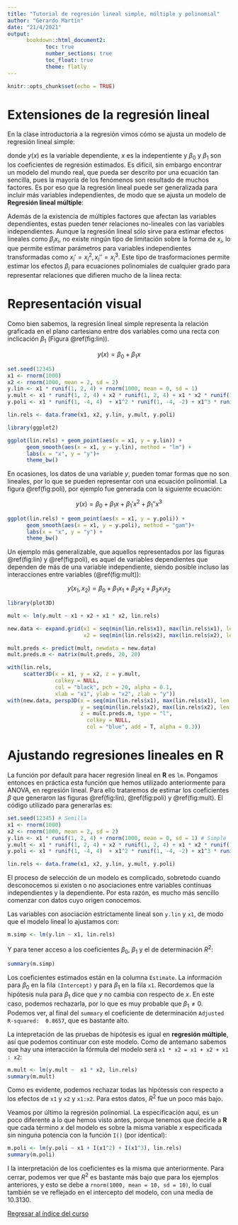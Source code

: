 ```yaml
---
title: "Tutorial de regresión lineal simple, múltiple y polinomial"
author: "Gerardo Martín"
date: "21/4/2021"
output:
      bookdown::html_document2:
            toc: true 
            number_sections: true
            toc_float: true
            theme: flatly
---
```


```r
knitr::opts_chunk$set(echo = TRUE)
```

# Extensiones de la regresión lineal

En la clase introductoria a la regresión vimos cómo se ajusta un modelo de regresión lineal simple:

\begin{equation}
      y(x) = \beta_0 + \beta_1 x (\#eq:simple)
\end{equation}

donde $y(x)$ es la variable dependiente, $x$ es la indepentiente y $\beta_0$ y $\beta_1$  son los coeficientes de regresión estimados. Es difícil, sin embargo encontrar un modelo del mundo real, que pueda ser descrito por una ecuación tan sencilla, pues la mayoría de los fenómenos son resultado de muchos factores. Es por eso que la regresión lineal puede ser generalizada para incluir más variables independientes, de modo que se ajusta un modelo de **Regresión lineal múltiple**:

\begin{equation}
      y(x_1, x_2, \dots, x_n) = \beta_0 + \beta_1 x_1  + \beta_2 x_2 + \dots + \beta_n x_n (\#eq:multiple)
\end{equation}

Además de la existencia de múltiples factores que afectan las variables dependientes, estas pueden tener relaciones no-lineales con las variables independientes. Aunque la regresión lineal sólo sirve para estimar efectos lineales como $\beta_i x_i$, no existe ningún tipo de limitación sobre la forma de $x_i$, lo que permite estimar parámetros para variables independientes transformadas como $x_i' = x_i^2, x_i'' = x_i^3$. Este tipo de trasformaciones permite estimar los efectos $\beta_i$ para ecuaciones polinomiales de cualquier grado para representar relaciones que difieren mucho de la línea recta:

\begin{equation}
      y(x_1, x_2) = \beta_0 + \beta_1 x_1 + \beta_1' x_1^2 + \beta_2 x_2 + \beta_2' x_2^2 (\#eq:polinom)
\end{equation}

# Representación visual

Como bien sabemos, la regresión lineal simple representa la relación graficada en el plano cartesiano entre dos variables como una recta con inclicación $\beta_1$ (Figura \@ref(fig:lin)).

$$
y(x) = \beta_0 + \beta_1 x
$$

```r
set.seed(12345)
x1 <- rnorm(1000)
x2 <- rnorm(1000, mean = 2, sd = 2)
y.lin <- x1 * runif(1, 2, 4) + rnorm(1000, mean = 0, sd = 1)
y.mult <- x1 * runif(1, 2, 4) + x2 * runif(1, 2, 4) + x1 * x2 * runif(1, -4, 4) + rnorm(1000, mean = 0, sd = 3)
y.poli <- x1 * runif(1, -4, 4)  + x1^2 * runif(1, -4, -2) + x1^3 * runif(1, -4, 4) + rnorm(1000, mean = 10, sd = 10)

lin.rels <- data.frame(x1, x2, y.lin, y.mult, y.poli)
```

```r
library(ggplot2)

ggplot(lin.rels) + geom_point(aes(x = x1, y = y.lin)) + 
      geom_smooth(aes(x = x1, y = y.lin), method = "lm") +
      labs(x = "x", y = "y")+ 
      theme_bw()
```

En ocasiones, los datos de una variable $y$, pueden tomar formas que no son lineales, por lo que se pueden representar con una ecuación polinomial. La figura \@ref(fig:poli), por ejemplo fue generada con la siguiente ecuación:

$$
y(x) = \beta_0 + \beta_1 x + \beta_1' x^2 + \beta_1'' x^3
$$
```r
ggplot(lin.rels) + geom_point(aes(x = x1, y = y.poli)) + 
      geom_smooth(aes(x = x1, y = y.poli), method = "gam")+
      labs(x = "x", y = "y") + 
      theme_bw()
```

Un ejemplo más generalizable, que aquellos representados por las figuras \@ref(fig:lin) y \@ref(fig:poli), es aquel de variables dependientes que dependen de más de una variable independiente, siendo posible incluso las interacciones entre variables (\@ref(fig:mult)):

$$ 
y(x_1, x_2) = \beta_0 + \beta_1 x_1 + \beta_2 x_2 + \beta_3 x_1 x_2
$$

```r
library(plot3D)

mult <- lm(y.mult ~ x1 + x2 + x1 * x2, lin.rels)

new.data <- expand.grid(x1 = seq(min(lin.rels$x1), max(lin.rels$x1), len = 20),
                        x2 = seq(min(lin.rels$x2), max(lin.rels$x2), len = 20))

mult.preds <- predict(mult, newdata = new.data)
mult.preds.m <- matrix(mult.preds, 20, 20)

with(lin.rels,
     scatter3D(x = x1, y = x2, z = y.mult,
               colkey = NULL,
               col = "black", pch = 20, alpha = 0.1,
               xlab = "x1", ylab = "x2", zlab = "y"))
with(new.data, persp3D(x = seq(min(lin.rels$x1), max(lin.rels$x1), len = 20),
                       y = seq(min(lin.rels$x2), max(lin.rels$x2), len = 20), 
                       z = mult.preds.m, type = "l",
                         colkey = NULL,
                         col = "blue", add = T, alpha = 0.3))
```

# Ajustando regresiones lineales en **R**

La función por default para hacer regresión lineal en **R** es `lm`. Pongamos entonces en práctica esta función que hemos utilizado anteriormente para ANOVA, en regresión lineal. Para ello trataremos de estimar los coeficientes $\beta$ que generaron las figuras \@ref(fig:lin), \@ref(fig:poli) y \@ref(fig:mult). El código utilizado para generarlas es:

```r
set.seed(12345) # Semilla
x1 <- rnorm(1000) 
x2 <- rnorm(1000, mean = 2, sd = 2)
y.lin <- x1 * runif(1, 2, 4) + rnorm(1000, mean = 0, sd = 1) # Simple
y.mult <- x1 * runif(1, 2, 4) + x2 * runif(1, 2, 4) + x1 * x2 * runif(1, -4, 4) + rnorm(1000, mean = 0, sd = 3) #multiple
y.poli <- x1 * runif(1, -4, 4)  + x1^2 * runif(1, -4, -2) + x1^3 * runif(1, -4, 4) +  rnorm(1000, mean = 10, sd = 10) # polinomial

lin.rels <- data.frame(x1, x2, y.lin, y.mult, y.poli)
```

El proceso de selección de un modelo es complicado, sobretodo cuando desconocemos si existen o no asociaciones entre variables contínuas independientes y la dependiente. Por esta razón, es mucho más sencillo comenzar con datos cuyo origen conocemos.

Las variables con asociación estrictamente lineal son `y.lin` y `x1`, de modo que el modelo lineal lo ajustamos con:

```r
m.simp <- lm(y.lin ~ x1, lin.rels)
```

Y para tener acceso a los coeficientes $\beta_0$, $\beta_1$ y el de determinación $R^2$:

```r
summary(m.simp)
```

Los coeficientes estimados están en la columna `Estimate`. La información para $\beta_0$ en la fila `(Intercept)` y para $\beta_1$ en la fila `x1`. Recordemos que la hipótesis nula para $\beta_1$ dice que $y$ no cambia con respecto de $x$. En este caso, podemos rechazarla, por lo que es muy probable que $\beta_1 \neq 0$. Podemos ver, al final del `summary` el coeficiente de determinación `Adjusted R-squared:  0.8657`, que es bastante alto. 

La intepretación de las pruebas de hipótesis es igual en **regresión múltiple**, así que podemos continuar con este modelo. Como de antemano sabemos que hay una interacción la fórmula del modelo será `x1 * x2 = x1 + x2 + x1 : x2`:

```r
m.mult <- lm(y.mult ~  x1 * x2, lin.rels)
summary(m.mult)
```

Como es evidente, podemos rechazar todas las hipótessis con respecto a los efectos de `x1` y `x2` y `x1:x2`. Para estos datos, $R^2$ fue un poco más bajo. 

Veamos por último la regresión polinomial. La especificación aquí, es un poco diferente a lo que hemos visto antes, porque tenemos que decirle a **R** que cada término $x$ del modelo es sobre la misma variable $x$ especificada sin ninguna potencia con la función `I()` (por identical):

```r
m.poli <- lm(y.poli ~ x1 + I(x1^2) + I(x1^3), lin.rels)
summary(m.poli)
```
I la interpretación de los coeficientes es la misma que anteriormente. Para cerrar, podemos ver que $R^2$ es bastante más bajo que para los ejemplos anteriores, y esto se debe a `rnorm(1000, mean = 10, sd = 10)`, lo cual también se ve reflejado en el intercepto del modelo, con una media de 10.3130.

[Regresar al índice del curso](../index.html)
